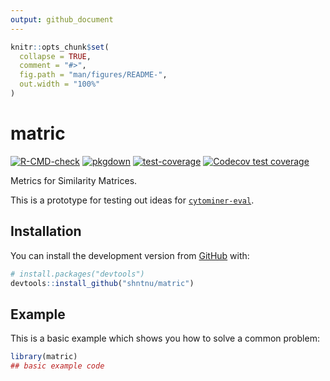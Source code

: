 ```yaml
---
output: github_document
---
```


<!-- README.md is generated from README.Rmd. Please edit that file -->

```r
knitr::opts_chunk$set(
  collapse = TRUE,
  comment = "#>",
  fig.path = "man/figures/README-",
  out.width = "100%"
)
```

# matric

<!-- badges: start -->

[![R-CMD-check](https://github.com/shntnu/matric/workflows/R-CMD-check/badge.svg)](https://github.com/shntnu/matric/actions) [![pkgdown](https://github.com/shntnu/matric/workflows/pkgdown/badge.svg)](https://github.com/shntnu/matric/actions) [![test-coverage](https://github.com/shntnu/matric/workflows/test-coverage/badge.svg)](https://github.com/shntnu/matric/actions) [![Codecov test coverage](https://codecov.io/gh/shntnu/matric/branch/main/graph/badge.svg)](https://codecov.io/gh/shntnu/matric?branch=main)

<!-- badges: end -->

Metrics for Similarity Matrices.

This is a prototype for testing out ideas for [`cytominer-eval`](https://github.com/cytomining/cytominer-eval).

## Installation

You can install the development version from [GitHub](https://github.com/) with:

``` r
# install.packages("devtools")
devtools::install_github("shntnu/matric")
```

## Example

This is a basic example which shows you how to solve a common problem:

```r
library(matric)
## basic example code
```
